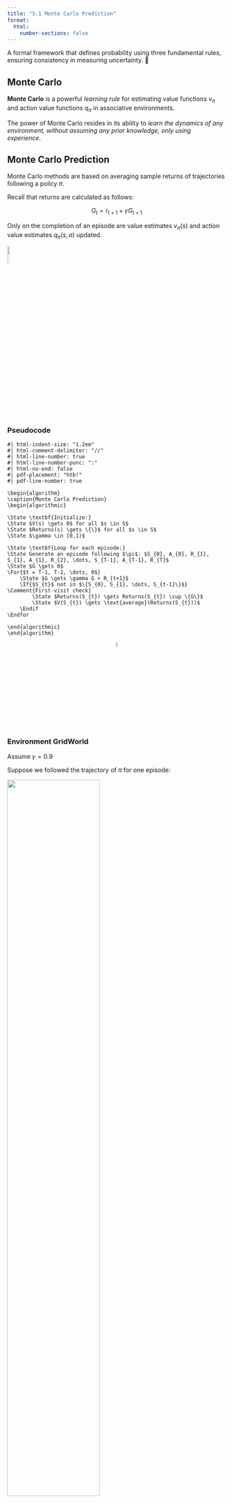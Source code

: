 ```yaml
---
title: "5.1 Monte Carlo Prediction"
format:
  html:
    number-sections: false
---
```


::: {.callout-note appearance="simple" icon=false}
A formal framework that defines probability using three fundamental rules, ensuring consistency in measuring uncertainty. 🎲
:::

## Monte Carlo

**Monte Carlo** is a powerful *learning rule* for estimating value functions $v_{\pi}$ and action value functions $q_{\pi}$ in associative environments.

The power of Monte Carlo resides in its ability to _learn the dynamics of any environment, without assuming any prior knowledge, only using experience_.

## Monte Carlo Prediction

Monte Carlo methods are based on averaging sample returns of trajectories following a policy $\pi$.

Recall that returns are calculated as follows:

$$ 
G_{t} = r_{t+1} + \gamma G_{t+1} 
$$

Only on the completion of an episode are value estimates $v_{\pi}(s)$ and action value estimates $q_{\pi}(s,a)$ updated.

![](images/MonteCarlo.png){width=10% fig-align="center"}

### Pseudocode

```pseudocode
#| html-indent-size: "1.2em"
#| html-comment-delimiter: "//"
#| html-line-number: true
#| html-line-number-punc: ":"
#| html-no-end: false
#| pdf-placement: "htb!"
#| pdf-line-number: true

\begin{algorithm}
\caption{Monte Carlo Prediction}
\begin{algorithmic}

\State \textbf{Initialize:} 
\State $V(s) \gets 0$ for all $s \in S$
\State $Returns(s) \gets \{\}$ for all $s \in S$
\State $\gamma \in [0,1)$

\State \textbf{Loop for each episode:}
\State Generate an episode following $\pi$: $S_{0}, A_{0}, R_{1}, S_{1}, A_{1}, R_{2}, \dots, S_{T-1}, A_{T-1}, R_{T}$
\State $G \gets 0$
\For{$t = T-1, T-2, \dots, 0$}
    \State $G \gets \gamma G + R_{t+1}$
    \If{$S_{t}$ not in $\{S_{0}, S_{1}, \dots, S_{t-1}\}$}  \Comment{First-visit check}
        \State $Returns(S_{t}) \gets Returns(S_{t}) \cup \{G\}$
        \State $V(S_{t}) \gets \text{average}(Returns(S_{t}))$
    \Endif
\Endfor

\end{algorithmic}
\end{algorithm}
```

<div style="text-align: center;">
  <a href="https://github.com/">
    <img src="images/github.svg" alt="GitHub" width="5%"/> 
  </a>
</div>

### Environment GridWorld

Assume $\gamma = 0.9$

Suppose we followed the trajectory of $\pi$ for one episode:

![](images/MonteCarloSequential.png){width=65% fig-align="center"}

The following illustrates a Monte Carlo update for the trajectory:

![](images/MonteCarloUpdate.png){width=65% fig-align="center"}